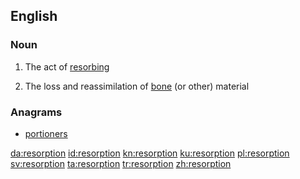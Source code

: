 {{also|Resorption}}
==English==

===Noun===
{{en-noun}}

# The act of [[resorb]]ing
# {{context|medicine|lang=en}} The loss and reassimilation of [[bone]] (or other) material

===Anagrams===
* [[portioners#English|portioners]]

[[da:resorption]]
[[id:resorption]]
[[kn:resorption]]
[[ku:resorption]]
[[pl:resorption]]
[[sv:resorption]]
[[ta:resorption]]
[[tr:resorption]]
[[zh:resorption]]